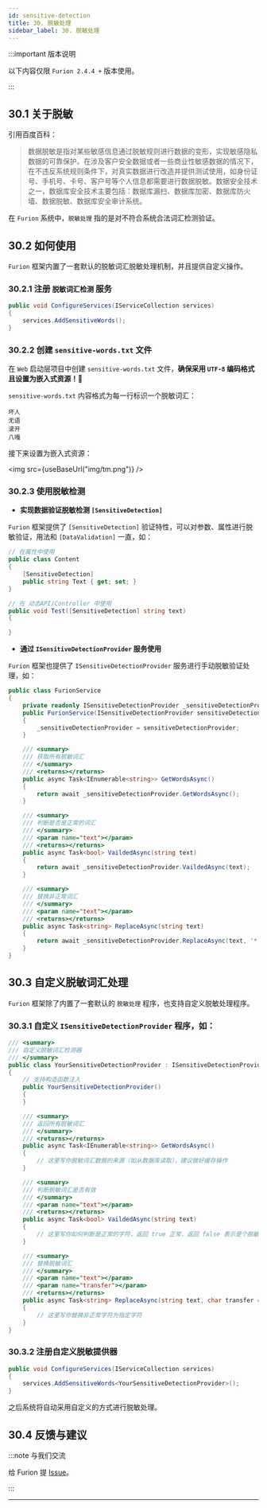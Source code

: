 ```yaml
---
id: sensitive-detection
title: 30. 脱敏处理
sidebar_label: 30. 脱敏处理
---
```


:::important 版本说明

以下内容仅限 `Furion 2.4.4 +` 版本使用。

:::


## 30.1 关于脱敏

引用百度百科：

> 数据脱敏是指对某些敏感信息通过脱敏规则进行数据的变形，实现敏感隐私数据的可靠保护。在涉及客户安全数据或者一些商业性敏感数据的情况下，在不违反系统规则条件下，对真实数据进行改造并提供测试使用，如身份证号、手机号、卡号、客户号等个人信息都需要进行数据脱敏。数据安全技术之一，数据库安全技术主要包括：数据库漏扫、数据库加密、数据库防火墙、数据脱敏、数据库安全审计系统。

在 `Furion` 系统中，`脱敏处理` 指的是对不符合系统合法词汇检测验证。

## 30.2 如何使用

`Furion` 框架内置了一套默认的脱敏词汇脱敏处理机制，并且提供自定义操作。

### 30.2.1 注册 `脱敏词汇检测` 服务

```cs {3}
public void ConfigureServices(IServiceCollection services)
{
    services.AddSensitiveWords();
}
```

### 30.2.2 创建 `sensitive-words.txt` 文件

在 `Web` 启动层项目中创建 `sensitive-words.txt` 文件，**确保采用 `UTF-8` 编码格式且设置为嵌入式资源！**🎃

`sensitive-words.txt` 内容格式为每一行标识一个脱敏词汇：

```
坏人
无语
滚开
八嘎
```

接下来设置为嵌入式资源：

<img src={useBaseUrl("img/tm.png")} />

### 30.2.3 使用脱敏检测

- **实现数据验证脱敏检测 `[SensitiveDetection]`**

`Furion` 框架提供了 `[SensitiveDetection]` 验证特性，可以对参数、属性进行脱敏验证，用法和 `[DataValidation]` 一直，如：

```cs {4,9}
// 在属性中使用
public class Content
{
    [SensitiveDetection]
    public string Text { get; set; }
}

// 在 动态API/Controller 中使用
public void Test([SensitiveDetection] string text)
{

}
```

- **通过 `ISensitiveDetectionProvider` 服务使用**

`Furion` 框架也提供了 `ISensitiveDetectionProvider` 服务进行手动脱敏验证处理，如：

```cs {4,15,25,35}
public class FurionService
{
    private readonly ISensitiveDetectionProvider _sensitiveDetectionProvider;
    public FurionService(ISensitiveDetectionProvider sensitiveDetectionProvider)
    {
        _sensitiveDetectionProvider = sensitiveDetectionProvider;
    }

    /// <summary>
    /// 获取所有脱敏词汇
    /// </summary>
    /// <returns></returns>
    public async Task<IEnumerable<string>> GetWordsAsync()
    {
        return await _sensitiveDetectionProvider.GetWordsAsync();
    }

    /// <summary>
    /// 判断是否是正常的词汇
    /// </summary>
    /// <param name="text"></param>
    /// <returns></returns>
    public async Task<bool> VaildedAsync(string text)
    {
        return await _sensitiveDetectionProvider.VaildedAsync(text);
    }

    /// <summary>
    /// 替换非正常词汇
    /// </summary>
    /// <param name="text"></param>
    /// <returns></returns>
    public async Task<string> ReplaceAsync(string text)
    {
        return await _sensitiveDetectionProvider.ReplaceAsync(text, '*');
    }
}
```

## 30.3 自定义脱敏词汇处理

`Furion` 框架除了内置了一套默认的 `脱敏处理` 程序，也支持自定义脱敏处理程序。

### 30.3.1 自定义 `ISensitiveDetectionProvider` 程序，如：

```cs {4,15,25,36}
/// <summary>
/// 自定义脱敏词汇检测器
/// </summary>
public class YourSensitiveDetectionProvider : ISensitiveDetectionProvider
{
    // 支持构造函数注入
    public YourSensitiveDetectionProvider()
    {
    }

    /// <summary>
    /// 返回所有脱敏词汇
    /// </summary>
    /// <returns></returns>
    public async Task<IEnumerable<string>> GetWordsAsync()
    {
        // 这里写你脱敏词汇数据的来源（如从数据库读取），建议做好缓存操作
    }

    /// <summary>
    /// 判断脱敏词汇是否有效
    /// </summary>
    /// <param name="text"></param>
    /// <returns></returns>
    public async Task<bool> VaildedAsync(string text)
    {
        // 这里写你如何判断是正常的字符，返回 true 正常，返回 false 表示是个脱敏词汇
    }

    /// <summary>
    /// 替换脱敏词汇
    /// </summary>
    /// <param name="text"></param>
    /// <param name="transfer"></param>
    /// <returns></returns>
    public async Task<string> ReplaceAsync(string text, char transfer = '*')
    {
        // 这里写你替换非正常字符为指定字符
    }
}
```

### 30.3.2 注册自定义脱敏提供器

```cs {3}
public void ConfigureServices(IServiceCollection services)
{
    services.AddSensitiveWords<YourSensitiveDetectionProvider>();
}
```

之后系统将自动采用自定义的方式进行脱敏处理。

## 30.4 反馈与建议

:::note 与我们交流

给 Furion 提 [Issue](https://gitee.com/dotnetchina/Furion/issues/new?issue)。

:::

---
